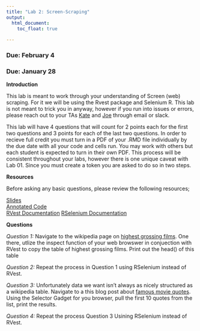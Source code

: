 ```yaml
---
title: "Lab 2: Screen-Scraping"
output: 
  html_document:
    toc_float: true
  
---
```


### Due: February 4
### Due: January 28

**Introduction**

This lab is meant to work through your understanding of Screen (web) scraping. For it we will be using the Rvest package and Selenium R. This lab is not meant to trick you in anyway, however if you run into issues or errors, please reach out to your TAs [Kate](kathryn.coulter@duke.edu) and [Joe](joseph.littell@duke.edu) through email or slack. 

This lab will have 4 questions that will count for 2 points each for the first two questions and 3 points for each of the last two questions. In order to recieve full credit you must turn in a PDF of your .RMD file individually by the due date with all your code and cells run. You may work with others but each student is expected to turn in their own PDF. This process will be consistent throughout your labs, however there is one unique caveat with Lab 01. Since you must create a token you are asked to do so in two steps. 

**Resources**

Before asking any basic questions, please review the following resources;

[Slides](https://compsocialscience.github.io/summer-institute/2018/materials/day2-digital-trace-data/screenscraping/Rpres/SICSS_Screenscraping.html#/) <br>
[Annotated Code](https://cbail.github.io/ids704/screenscraping/rmarkdown/Screenscraping_in_R.html)<br>
[RVest Documentation](https://cran.r-project.org/web/packages/rvest/rvest.pdf)
[RSelenium Documentation](https://www.rdocumentation.org/packages/RSelenium/versions/1.7.5)

**Questions**

*Question 1:* Navigate to the wikipedia page on [highest grossing films](https://en.wikipedia.org/wiki/List_of_highest-grossing_films). One there, utlize the inspect function of your web browswer in conjuection with RVest to copy the table of highest grossing films. Print out the head() of this table

*Question 2:* Repeat the process in Question 1 using RSelenium instead of RVest.

*Question 3:* Unfortunately data we want isn't always as nicely structured as a wikipedia table. Navigate to a this blog post about [famous movie quotes ](https://blog.hubspot.com/sales/famous-movie-quotes). Using the Selector Gadget for you browser, pull the first 10 quotes from the list, print the results.


*Question 4:* Repeat the process Question 3 Usining RSelenium instead of RVest.